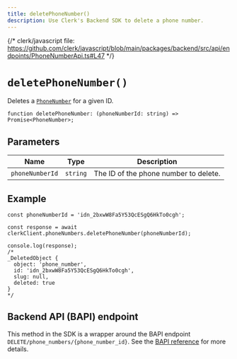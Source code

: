 ```yaml
---
title: deletePhoneNumber()
description: Use Clerk's Backend SDK to delete a phone number.
---
```


{/* clerk/javascript file: https://github.com/clerk/javascript/blob/main/packages/backend/src/api/endpoints/PhoneNumberApi.ts#L47 */}

# `deletePhoneNumber()`

Deletes a [`PhoneNumber`](/docs/references/javascript/phone-number) for a given ID.

```tsx
function deletePhoneNumber: (phoneNumberId: string) => Promise<PhoneNumber>;
```

## Parameters

| Name | Type | Description |
| --- | --- | --- |
| `phoneNumberId` | `string` | The ID of the phone number to delete. |

## Example

```tsx
const phoneNumberId = 'idn_2bxwW8Fa5Y53QcESgQ6HkTo0cgh';

const response = await clerkClient.phoneNumbers.deletePhoneNumber(phoneNumberId);

console.log(response);
/*
_DeletedObject {
  object: 'phone_number',
  id: 'idn_2bxwW8Fa5Y53QcESgQ6HkTo0cgh',
  slug: null,
  deleted: true
}
*/
```

## Backend API (BAPI) endpoint

This method in the SDK is a wrapper around the BAPI endpoint `DELETE/phone_numbers/{phone_number_id}`. See the [BAPI reference](https://clerk.com/docs/reference/backend-api/tag/Phone-Numbers#operation/DeletePhoneNumber) for more details.
